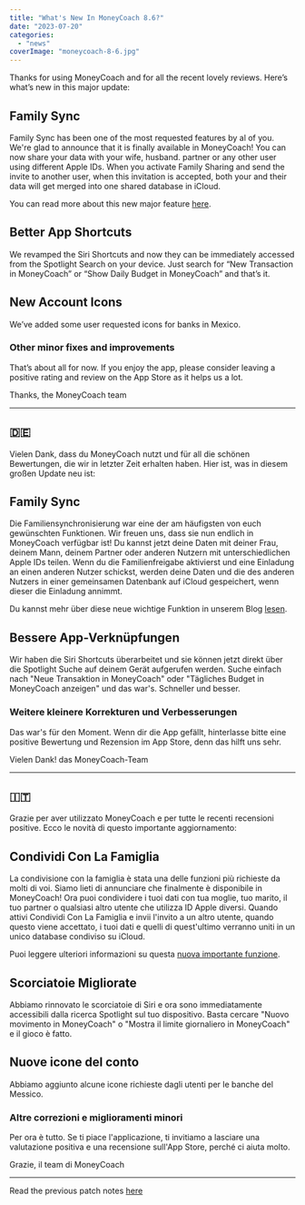 ```yaml
---
title: "What's New In MoneyCoach 8.6?"
date: "2023-07-20"
categories: 
  - "news"
coverImage: "moneycoach-8-6.jpg"
---
```

Thanks for using MoneyCoach and for all the recent lovely reviews. Here’s what’s new in this major update:

## Family Sync
Family Sync has been one of the most requested features by al of you. We're glad to announce that it is finally available in MoneyCoach! You can now share your data with your wife, husband. partner or any other user using different Apple IDs. When you activate Family Sharing and send the invite to another user, when this invitation is accepted, both your and their data will get merged into one shared database in iCloud.

You can read more about this new major feature [here](/guides/how-to-activate-family-sync).

## Better App Shortcuts
We revamped the Siri Shortcuts and now they can be immediately accessed from the Spotlight Search on your device. Just search for “New Transaction in MoneyCoach” or “Show Daily Budget in MoneyCoach” and that’s it.

## New Account Icons
We’ve added some user requested icons for banks in Mexico.

### Other minor fixes and improvements

That’s about all for now. If you enjoy the app, please consider leaving a positive rating and review on the App Store as it helps us a lot.

Thanks,
the MoneyCoach team

* * *
## 🇩🇪

Vielen Dank, dass du MoneyCoach nutzt und für all die schönen Bewertungen, die wir in letzter Zeit erhalten haben. 
Hier ist, was in diesem großen Update neu ist:

## Family Sync
Die Familiensynchronisierung war eine der am häufigsten von euch gewünschten Funktionen. Wir freuen uns, dass sie nun endlich in MoneyCoach verfügbar ist! Du kannst jetzt deine Daten mit deiner Frau, deinem Mann, deinem Partner oder anderen Nutzern mit unterschiedlichen Apple IDs teilen. Wenn du die Familienfreigabe aktivierst und eine Einladung an einen anderen Nutzer schickst, werden deine Daten und die des anderen Nutzers in einer gemeinsamen Datenbank auf iCloud gespeichert, wenn dieser die Einladung annimmt.

Du kannst mehr über diese neue wichtige Funktion in unserem Blog [lesen](/guides/how-to-activate-family-sync).

## Bessere App-Verknüpfungen
Wir haben die Siri Shortcuts überarbeitet und sie können jetzt direkt über die Spotlight Suche auf deinem Gerät aufgerufen werden. Suche einfach nach "Neue Transaktion in MoneyCoach" oder "Tägliches Budget in MoneyCoach anzeigen" und das war's. Schneller und besser.

### Weitere kleinere Korrekturen und Verbesserungen

Das war's für den Moment. 
Wenn dir die App gefällt, hinterlasse bitte eine positive Bewertung und Rezension im App Store, denn das hilft uns sehr.

Vielen Dank!
das MoneyCoach-Team

* * *
## 🇮🇹

Grazie per aver utilizzato MoneyCoach e per tutte le recenti recensioni positive. Ecco le novità di questo importante aggiornamento:

## Condividi Con La Famiglia
La condivisione con la famiglia è stata una delle funzioni più richieste da molti di voi. Siamo lieti di annunciare che finalmente è disponibile in MoneyCoach! Ora puoi condividere i tuoi dati con tua moglie, tuo marito, il tuo partner o qualsiasi altro utente che utilizza ID Apple diversi. Quando attivi Condividi Con La Famiglia e invii l'invito a un altro utente, quando questo viene accettato, i tuoi dati e quelli di quest'ultimo verranno uniti in un unico database condiviso su iCloud.

Puoi leggere ulteriori informazioni su questa [nuova importante funzione](/guides/how-to-activate-family-sync).

## Scorciatoie Migliorate
Abbiamo rinnovato le scorciatoie di Siri e ora sono immediatamente accessibili dalla ricerca Spotlight sul tuo dispositivo. Basta cercare "Nuovo movimento in MoneyCoach" o "Mostra il limite giornaliero in MoneyCoach" e il gioco è fatto.

## Nuove icone del conto
Abbiamo aggiunto alcune icone richieste dagli utenti per le banche del Messico.

### Altre correzioni e miglioramenti minori

Per ora è tutto. Se ti piace l'applicazione, ti invitiamo a lasciare una valutazione positiva e una recensione sull'App Store, perché ci aiuta molto.

Grazie,
il team di MoneyCoach
* * *

Read the previous patch notes [here](/blog/whats-new-in-moneycoach-8-5)